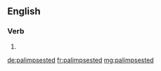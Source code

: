 ==English==

===Verb===
{{head|en}}

# {{en-past of|palimpsest}}

[[de:palimpsested]]
[[fr:palimpsested]]
[[mg:palimpsested]]